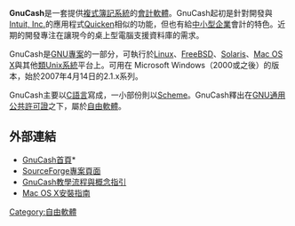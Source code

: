 {{NoteTA|G1=IT|G2=FL}}
{{Infobox Software
| name                   = GnuCash
| logo                   = GnuCash logo.svg
| screenshot             = Gnucash 2 screenshot.png
| screenshot size        = 250px
| caption                = [[Ubuntu|Ubuntu]]上GnuCash的擷圖
| developer              = GnuCash開發團隊
| released               =
| latest release version = 4.11
| latest release date    = {{Release date and age|2022|06|26}}
| latest preview version = 3.906
| latest preview date    = {{Release date and age|2020|06|21}}
| programming language   = C, Scheme
| platform               = [[跨平台|跨平台]]
| language               = 多語言
| genre                  = 會計
| license                = [[GNU_GPL|GNU GPL]]
| website                = https://www.gnucash.org/
}}

'''GnuCash'''是一套提供[[複式簿記|複式簿記系統]]的[[會計軟體|會計軟體]]。GnuCash起初是針對開發與[[Intuit|Intuit, Inc.]]的應用程式[[Quicken|Quicken]]相似的功能，但也有給[[中小型企業|中小型企業]]會計的特色。近期的開發專注在讓現今的桌上型電腦支援資料庫的需求。

GnuCash是[[GNU專案|GNU專案]]的一部分，可執行於[[Linux|Linux]]、[[FreeBSD|FreeBSD]]、[[Solaris|Solaris]]、[[Mac_OS_X|Mac OS X]]與其他[[類Unix系統|類Unix系統]]平台上。可用在  Microsoft Windows（2000或之後）的版本，始於2007年4月14日的2.1.x系列。

GnuCash主要以[[C語言|C語言]]寫成，一小部份則以[[Scheme|Scheme]]。GnuCash釋出在[[GNU通用公共許可證|GNU通用公共許可證]]之下，屬於[[自由軟體|自由軟體]]。

== 外部連結 ==
{{commons}}
{{portal|自由軟體|Free Software Portal Logo.svg}}

* [http://www.gnucash.org/ GnuCash首頁]*{{Wayback|url=http://www.gnucash.org/ |date=20080724200954 }}
* [http://sourceforge.net/projects/gnucash/ SourceForge專案頁面] {{Wayback|url=http://sourceforge.net/projects/gnucash/ |date=20210202110626 }}
* [https://web.archive.org/web/20080909053039/http://svn.gnucash.org/docs/guide/ GnuCash教學流程與概念指引]
* [https://web.archive.org/web/20040724175631/http://homepage.mac.com/elliottmce/gnucash_guide/ Mac OS X安裝指南]

{{自由軟體小作品}}

{{Accounting software}}



[[Category:自由軟體|Category:自由軟體]]